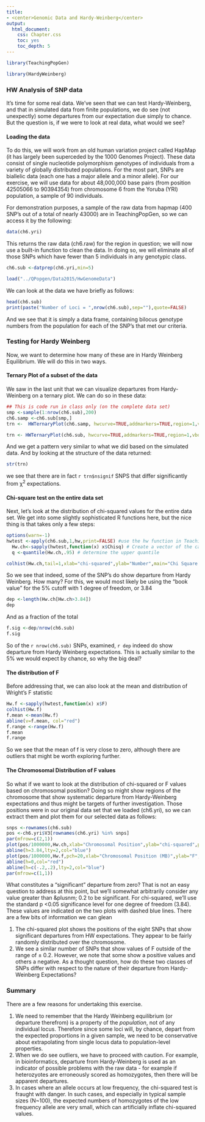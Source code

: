 ```yaml
---
title: 
- <center>Genomic Data and Hardy-Weinberg</center>
output:
  html_document:
    css: Chapter.css
    toc: yes
    toc_depth: 5
---
```



```r
library(TeachingPopGen)
```
```r
library(HardyWeinberg)
```


### HW Analysis of SNP data

It's time for some real data.  We've seen that we can test Hardy-Weinberg, and that in simulated data from finite populations, we do see (not unexpectly) some departures from our expectation due simply to chance.  But the question is, if we were to look at real data, what would we see?

#### Loading the data

To do this, we will work from an old human variation project called HapMap (it has largely been superceded by the 1000 Genomes Project).  These data consist of single nucleotide polymorphism genotypes of individuals from a variety of globally distributed populations.  For the most part, SNPs are biallelic data (each one has a major allele and a minor allele). For our exercise, we will use data for about 48,000,000 base pairs (from position 42505066 to 90394354) from chromosome 6 from the Yoruba (YRI) population, a sample of 90 individuals. 


For demonstration purposes, a sample of the raw data from hapmap (400 SNP's out of a total of nearly 43000) are in TeachingPopGen, so we can access it by the following:

```r

data(ch6.yri)

```

This returns the raw data (ch6.raw) for the region in question; we will now use a built-in function to clean the data.  In doing so, we will eliminate all of those SNPs which have fewer than 5 individuals in any genotypic class.

```r
ch6.sub <-datprep(ch6.yri,min=5)
```

```r
load("../QPopgen/Data2015/HwGenomeData")
```


We can look at the data we have briefly as follows:

```r
head(ch6.sub)
print(paste("Number of Loci = ",nrow(ch6.sub),sep=""),quote=FALSE)
```
And we see that it is simply a data frame, containing bilocus genotype numbers from the population for each of the SNP's that met our criteria.

### Testing for Hardy Weinberg

Now, we want to determine how many of these are in Hardy Weinberg Equilibrium.  We will do this in two ways.

#### Ternary Plot of a subset of the data

We saw in the last unit that we can visualize departures from Hardy-Weinberg on a ternary plot.  We can do so in these data:

```r
## This is code run in class only (on the complete data set)
smp <-sample(1:nrow(ch6.sub),200)
ch6.samp <-ch6.sub[smp,]
trn <-  HWTernaryPlot(ch6.samp, hwcurve=TRUE,addmarkers=TRUE,region=1,vbounds=FALSE,axis=2,vertexlab=c("0","","1"),axislab="P",main="Chromosome 6 - 200 Random SNPS",cex.main=1.2)
```


```r
trn <- HWTernaryPlot(ch6.sub, hwcurve=TRUE,addmarkers=TRUE,region=1,vbounds=FALSE,axis=2,vertexlab=c("0","","1"),axislab="P",main="Chromosome 6 - 100 Random SNPS",cex.main=1.2)
```

And we get a pattern very similar to what we did based on the simulated data.  And by looking at the structure of the data returned:

```r
str(trn)
```

we see that there are in fact `r trn$nsignif` SNPS that differ significantly from &chi;^2^ expectations.



#### Chi-square test on the entire data set

Next, let's look at the distribution of chi-squared values for the entire data set.  We get into some slightly sophisticated R functions here, but the nice thing is that takes only a few steps:
```r
options(warn=-1)
hwtest <-apply(ch6.sub,1,hw,print=FALSE) #use the hw function in TeachingPopGen to test each snp
  Hw.ch<-sapply(hwtest,function(x) x$Chisq) # Create a vector of the calculated chi square values
  q <-quantile(Hw.ch,.95) # determine the upper quantile
```


```r

colhist(Hw.ch,tail=1,xlab="chi-squared",ylab="Number",main="Chi Square Distribution, ch. 6")
```
So we see that indeed, some of the SNP's do show departure from Hardy Weinberg.  How many?  For this, we would most likely be using the "book value" for the 5% cutoff with 1 degree of freedom, or 3.84

```r
dep <-length(Hw.ch[Hw.ch>3.84])
dep
```
And as a fraction of the total
```r
f.sig <-dep/nrow(ch6.sub)
f.sig
```

So of the `r nrow(ch6.sub)` SNPs, examined, `r dep` indeed do show departure from Hardy Weinberg expectations.  This is actually similar to the 5% we would expect by chance, so why the big deal?  

#### The distribution of F

Before addressing that, we can also look at the mean and distribution of Wright's F statistic

```r
Hw.f <-sapply(hwtest,function(x) x$F)
colhist(Hw.f)
f.mean <-mean(Hw.f)
abline(v=f.mean, col="red")
f.range <-range(Hw.f)
f.mean
f.range
```
So we see that the mean of f is very close to zero, although there are outliers that might be worth exploring further.

#### The Chromosomal Distribution of F values

So what if we want to look at the distribution of chi-squared or F values based on chromosomal position?  Doing so might show regions of the chromosome that show systematic departure from Hardy-Weinberg expectations and thus might be targets of further investigation.  Those positions were in our original data set that we loaded (ch6.yri), so we can extract them and plot them for our selected data as follows: 
```r
snps <-rownames(ch6.sub)
pos <-ch6.yri$V3[rownames(ch6.yri) %in% snps]
par(mfrow=c(2,1))
plot(pos/1000000,Hw.ch,xlab="Chromosomal Position",ylab="chi-squared",pch=20,main="Chi-squared")
abline(h=3.84,lty=2,col="blue")
plot(pos/1000000,Hw.f,pch=20,xlab="Chromosomal Position (MB)",ylab="F",main="F")
abline(h=0,col="red")
abline(h=c(-.2,.2),lty=2,col="blue")
par(mfrow=c(1,1))
```
What constitutes a "significant" departure from zero?  That is not an easy question to address at this point, but we'll somewhat arbitrarily consider any value greater than &plusnm; 0.2 to be significant.  For chi-squared, we'll use the standard p <0.05 significance level for one degree of freedom (3.84).  These values are indicated on the two plots with dashed blue lines.  There are a few bits of information we can glean

1.  The chi-squared plot shows the positions of the eight SNPs that show significant departures from HW expectations.  They appear to be fairly randomly distributed over the chromosome.
2.  We see a similar number of SNPs that show values of F outside of the range of &plusmn; 0.2.  However, we note that some show a positive values and others a negative.  As a thought question, how do these two classes of SNPs differ with respect to the nature of their departure from Hardy-Weinberg Expectations?

### Summary

There are a few reasons for undertaking this exercise.  

1.  We need to remember that the Hardy Weinberg equilibrium (or departure therefrom) is a property of the *population*, not of any individual locus.  Therefore since some loci will, by chance, depart from the expected proportions in a given sample, we need to be conservative about extrapolating from single locus data to population-level properties.  
1.  When we do see outliers, we have to proceed with caution.  For example, in bioinformatics, departure from Hardy-Weinberg is used as an indicator of possible problems with the raw data - for example if heterozyotes are erroneously scored as homozygotes, then there will be apparent departures.
2.  In cases where an allele occurs at low frequency, the chi-squared test is fraught with danger.  In such cases, and especially in typical sample sizes (N~100), the expected numbers of homozygotes of the low frequency allele are very small, which can artificially inflate chi-squared values.

